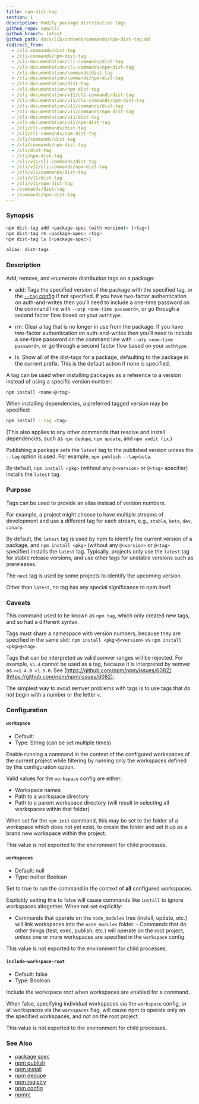 ```yaml
---
title: npm-dist-tag
section: 1
description: Modify package distribution tags
github_repo: npm/cli
github_branch: latest
github_path: docs/lib/content/commands/npm-dist-tag.md
redirect_from:
  - /cli-commands/dist-tag
  - /cli-commands/npm-dist-tag
  - /cli-documentation/cli-commands/dist-tag
  - /cli-documentation/cli-commands/npm-dist-tag
  - /cli-documentation/commands/dist-tag
  - /cli-documentation/commands/npm-dist-tag
  - /cli-documentation/dist-tag
  - /cli-documentation/npm-dist-tag
  - /cli-documentation/v11/cli-commands/dist-tag
  - /cli-documentation/v11/cli-commands/npm-dist-tag
  - /cli-documentation/v11/commands/dist-tag
  - /cli-documentation/v11/commands/npm-dist-tag
  - /cli-documentation/v11/dist-tag
  - /cli-documentation/v11/npm-dist-tag
  - /cli/cli-commands/dist-tag
  - /cli/cli-commands/npm-dist-tag
  - /cli/commands/dist-tag
  - /cli/commands/npm-dist-tag
  - /cli/dist-tag
  - /cli/npm-dist-tag
  - /cli/v11/cli-commands/dist-tag
  - /cli/v11/cli-commands/npm-dist-tag
  - /cli/v11/commands/dist-tag
  - /cli/v11/dist-tag
  - /cli/v11/npm-dist-tag
  - /commands/dist-tag
  - /commands/npm-dist-tag
---
```


### Synopsis

```bash
npm dist-tag add <package-spec (with version)> [<tag>]
npm dist-tag rm <package-spec> <tag>
npm dist-tag ls [<package-spec>]

alias: dist-tags
```

### Description

Add, remove, and enumerate distribution tags on a package:

- add: Tags the specified version of the package with the specified tag, or the [`--tag` config](/cli/v11/using-npm/config#tag) if not specified. If you have two-factor authentication on auth-and-writes then you’ll need to include a one-time password on the command line with `--otp <one-time password>`, or go through a second factor flow based on your `authtype`.

- rm: Clear a tag that is no longer in use from the package. If you have two-factor authentication on auth-and-writes then you’ll need to include a one-time password on the command line with `--otp <one-time password>`, or go through a second factor flow based on your `authtype`

- ls: Show all of the dist-tags for a package, defaulting to the package in the current prefix. This is the default action if none is specified.

A tag can be used when installing packages as a reference to a version instead of using a specific version number:

```bash
npm install <name>@<tag>
```

When installing dependencies, a preferred tagged version may be specified:

```bash
npm install --tag <tag>
```

(This also applies to any other commands that resolve and install dependencies, such as `npm dedupe`, `npm update`, and `npm audit fix`.)

Publishing a package sets the `latest` tag to the published version unless the `--tag` option is used. For example, `npm publish --tag=beta`.

By default, `npm install <pkg>` (without any `@<version>` or `@<tag>` specifier) installs the `latest` tag.

### Purpose

Tags can be used to provide an alias instead of version numbers.

For example, a project might choose to have multiple streams of development and use a different tag for each stream, e.g., `stable`, `beta`, `dev`, `canary`.

By default, the `latest` tag is used by npm to identify the current version of a package, and `npm install <pkg>` (without any `@<version>` or `@<tag>` specifier) installs the `latest` tag. Typically, projects only use the `latest` tag for stable release versions, and use other tags for unstable versions such as prereleases.

The `next` tag is used by some projects to identify the upcoming version.

Other than `latest`, no tag has any special significance to npm itself.

### Caveats

This command used to be known as `npm tag`, which only created new tags, and so had a different syntax.

Tags must share a namespace with version numbers, because they are specified in the same slot: `npm install <pkg>@<version>` vs `npm install <pkg>@<tag>`.

Tags that can be interpreted as valid semver ranges will be rejected. For example, `v1.4` cannot be used as a tag, because it is interpreted by semver as `>=1.4.0 <1.5.0`. See [https://github.com/npm/npm/issues/6082](https://github.com/npm/npm/issues/6082).

The simplest way to avoid semver problems with tags is to use tags that do not begin with a number or the letter `v`.

### Configuration

#### `workspace`

- Default:
- Type: String (can be set multiple times)

Enable running a command in the context of the configured workspaces of the current project while filtering by running only the workspaces defined by this configuration option.

Valid values for the `workspace` config are either:

- Workspace names
- Path to a workspace directory
- Path to a parent workspace directory (will result in selecting all workspaces within that folder)

When set for the `npm init` command, this may be set to the folder of a workspace which does not yet exist, to create the folder and set it up as a brand new workspace within the project.

This value is not exported to the environment for child processes.

#### `workspaces`

- Default: null
- Type: null or Boolean

Set to true to run the command in the context of **all** configured workspaces.

Explicitly setting this to false will cause commands like `install` to ignore workspaces altogether. When not set explicitly:

- Commands that operate on the `node_modules` tree (install, update, etc.) will link workspaces into the `node_modules` folder. - Commands that do other things (test, exec, publish, etc.) will operate on the root project, _unless_ one or more workspaces are specified in the `workspace` config.

This value is not exported to the environment for child processes.

#### `include-workspace-root`

- Default: false
- Type: Boolean

Include the workspace root when workspaces are enabled for a command.

When false, specifying individual workspaces via the `workspace` config, or all workspaces via the `workspaces` flag, will cause npm to operate only on the specified workspaces, and not on the root project.

This value is not exported to the environment for child processes.

### See Also

- [package spec](/cli/v11/using-npm/package-spec)
- [npm publish](/cli/v11/commands/npm-publish)
- [npm install](/cli/v11/commands/npm-install)
- [npm dedupe](/cli/v11/commands/npm-dedupe)
- [npm registry](/cli/v11/using-npm/registry)
- [npm config](/cli/v11/commands/npm-config)
- [npmrc](/cli/v11/configuring-npm/npmrc)
